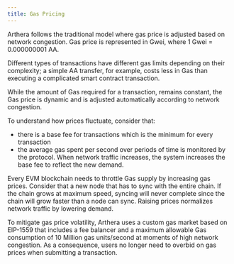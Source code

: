 ```yaml
---
title: Gas Pricing
---
```

Arthera follows the traditional model where gas price is adjusted based on network congestion.
Gas price is represented in Gwei, where 1 Gwei = 0.000000001 AA.

Different types of transactions have different gas limits depending on their complexity;
a simple AA transfer, for example, costs less in Gas than executing a complicated smart contract transaction.

While the amount of Gas required for a transaction, remains constant, the Gas price is dynamic and is adjusted automatically
according to network congestion.

To understand how prices fluctuate, consider that:
- there is a base fee for transactions which is the minimum for every transaction
- the average gas spent per second over periods of time is monitored by the protocol. When network traffic increases,
the system increases the base fee to reflect the new demand.

Every EVM blockchain needs to throttle Gas supply by increasing gas prices. Consider that a new node that has to
sync with the entire chain. If the chain grows at maximum speed, syncing will never complete since the chain will
grow faster than a node can sync. Raising prices normalizes network traffic by lowering demand.

To mitigate gas price volatility, Arthera uses a custom gas market based on EIP-1559 that includes a fee balancer and
a maximum allowable Gas consumption of 10 Million gas units/second at moments of high network congestion.
As a consequence, users no longer need to overbid on gas prices when submitting a transaction.

